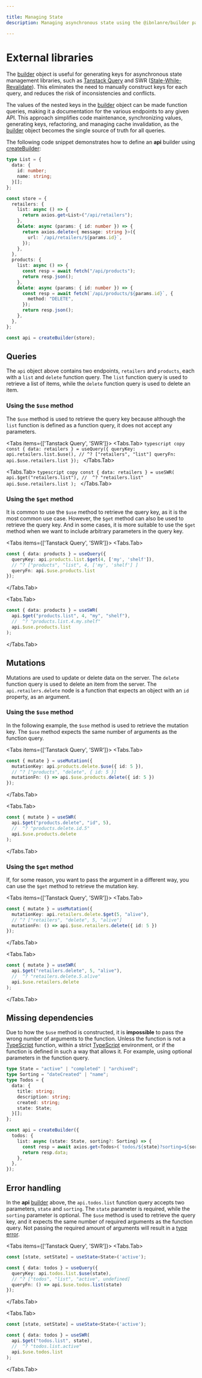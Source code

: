 ---

title: Managing State
description: Managing asynchronous state using the @ibnlanre/builder package.

---


# External libraries

The [builder][3] object is useful for generating keys for asynchronous state management libraries, such as [Tanstack Query](https://tanstack.com/query/latest) and SWR ([Stale-While-Revalidate](https://swr.vercel.app/)). This eliminates the need to manually construct keys for each query, and reduces the risk of inconsistencies and conflicts.

The values of the nested keys in the [builder][3] object can be made function queries, making it a documentation for the various endpoints to any given API. This approach simplifies code maintenance, synchronizing values, generating keys, refactoring, and managing cache invalidation, as the [builder][3] object becomes the single source of truth for all queries.

The following code snippet demonstrates how to define an **api** builder using [createBuilder][2]:

```typescript copy
type List = {
  data: {
    id: number;
    name: string;
  }[];
};

const store = {
  retailers: {
    list: async () => {
      return axios.get<List>("/api/retailers");
    },
    delete: async (params: { id: number }) => {
      return axios.delete<{ message: string }>({
        url: `/api/retailers/${params.id}`,
      });
    },
  },
  products: {
    list: async () => {
      const resp = await fetch("/api/products");
      return resp.json();
    },
    delete: async (params: { id: number }) => {
      const resp = await fetch(`/api/products/${params.id}`, {
        method: "DELETE",
      });
      return resp.json();
    },
  },
};

const api = createBuilder(store);
```

## Queries

The `api` object above contains two endpoints, `retailers` and `products`, each with a `list` and `delete` function query. The `list` function query is used to retrieve a list of items, while the `delete` function query is used to delete an item.

### Using the `$use` method

The `$use` method is used to retrieve the query key because although the `list` function is defined as a function query, it does not accept any parameters.

<Tabs items={['Tanstack Query', 'SWR']}>
  <Tabs.Tab>
    ```typescript copy
    const { data: retailers } = useQuery({
      queryKey: api.retailers.list.$use(),
      // ^? ["retailers", "list"]
      queryFn: api.$use.retailers.list
    });
    ```
  </Tabs.Tab>

  <Tabs.Tab>
    ```typescript copy
    const { data: retailers } = useSWR(
      api.$get("retailers.list"),
      //  ^? "retailers.list"
      api.$use.retailers.list
    );
    ```
  </Tabs.Tab>
</Tabs>

### Using the `$get` method

It is common to use the `$use` method to retrieve the query key, as it is the most common use case. However, the `$get` method can also be used to retrieve the query key. And in some cases, it is more suitable to use the `$get` method when we want to include arbitrary parameters in the query key.

<Tabs items={['Tanstack Query', 'SWR']}>
  <Tabs.Tab>
  ```typescript copy
  const { data: products } = useQuery({
    queryKey: api.products.list.$get(4, ['my', 'shelf']),
    // ^? ["products", "list", 4, ['my', 'shelf'] ]
    queryFn: api.$use.products.list
  });
  ```
  </Tabs.Tab>

  <Tabs.Tab>
  ```typescript copy
  const { data: products } = useSWR(
    api.$get("products.list", 4, "my", "shelf"),
    //  ^? "products.list.4.my.shelf"
    api.$use.products.list
  );
  ```
  </Tabs.Tab>
</Tabs>

## Mutations

Mutations are used to update or delete data on the server. The `delete` function query is used to delete an item from the server. The `api.retailers.delete` node is a function that expects an object with an `id` property, as an argument.

### Using the `$use` method

In the following example, the `$use` method is used to retrieve the mutation key. The `$use` method expects the same number of arguments as the function query.

<Tabs items={['Tanstack Query', 'SWR']}>
  <Tabs.Tab>
  ```typescript copy
  const { mutate } = useMutation({
    mutationKey: api.products.delete.$use({ id: 5 }),
    // ^? ["products", "delete", { id: 5 }]
    mutationFn: () => api.$use.products.delete({ id: 5 })
  });
  ```
  </Tabs.Tab>

  <Tabs.Tab>
  ```typescript copy
  const { mutate } = useSWR(
    api.$get("products.delete", "id", 5),
    //  ^? "products.delete.id.5"
    api.$use.products.delete
  );
  ```
  </Tabs.Tab>
</Tabs>

### Using the `$get` method

If, for some reason, you want to pass the argument in a different way, you can use the `$get` method to retrieve the mutation key.

<Tabs items={['Tanstack Query', 'SWR']}>
  <Tabs.Tab>
  ```typescript copy
  const { mutate } = useMutation({
    mutationKey: api.retailers.delete.$get(5, "alive"),
    // ^? ["retailers", "delete", 5, "alive"]
    mutationFn: () => api.$use.retailers.delete({ id: 5 })
  });
  ```
  </Tabs.Tab>

  <Tabs.Tab>
  ```typescript copy
  const { mutate } = useSWR(
    api.$get("retailers.delete", 5, "alive"),
    //  ^? "retailers.delete.5.alive"
    api.$use.retailers.delete
  );
  ```
  </Tabs.Tab>
</Tabs>

## Missing dependencies

Due to how the `$use` method is constructed, it is **impossible** to pass the wrong number of arguments to the function. Unless the function is not a [TypeScript][functions] function, within a strict [TypeScript][typescript] environment, or if the function is defined in such a way that allows it. For example, using optional parameters in the function query.

```typescript copy
type State = "active" | "completed" | "archived";
type Sorting = "dateCreated" | "name";
type Todos = {
  data: {
    title: string;
    description: string;
    created: string;
    state: State;
  }[];
};

const api = createBuilder({
  todos: {
    list: async (state: State, sorting?: Sorting) => {
      const resp = await axios.get<Todos>(`todos/${state}?sorting=${sorting}`);
      return resp.data;
    },
  },
});
```

## Error handling

In the **api** [builder][3] above, the `api.todos.list` function query accepts two parameters, `state` and `sorting`. The `state` parameter is required, while the `sorting` parameter is optional. The `$use` method is used to retrieve the query key, and it expects the same number of required arguments as the function query. Not passing the required amount of arguments will result in a [type error][errors].

<Tabs items={['Tanstack Query', 'SWR']}>
  <Tabs.Tab>
  ```typescript copy
  const [state, setState] = useState<State>('active');

  const { data: todos } = useQuery({
    queryKey: api.todos.list.$use(state),
    // ^? ["todos", "list", "active", undefined]
    queryFn: () => api.$use.todos.list(state)
  });
  ```
  </Tabs.Tab>

  <Tabs.Tab>
  ```typescript copy
  const [state, setState] = useState<State>('active');

  const { data: todos } = useSWR(
    api.$get("todos.list", state),
    //  ^? "todos.list.active"
    api.$use.todos.list
  );
  ```
  </Tabs.Tab>
</Tabs>


[2]: /core-concepts/create-builder
[3]: /core-concepts/builder-object

[typescript]: https://www.typescriptlang.org/
[functions]: https://www.typescriptlang.org/docs/handbook/2/functions.html
[errors]: https://www.typescriptlang.org/docs/handbook/2/understanding-errors.html
